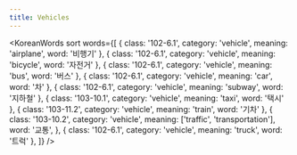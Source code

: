 ```yaml
---
title: Vehicles
---
```



<KoreanWords
  sort
  words={[
    { class: '102-6.1', category: 'vehicle', meaning: 'airplane', word: '비행기' },
    { class: '102-6.1', category: 'vehicle', meaning: 'bicycle', word: '자전거' },
    { class: '102-6.1', category: 'vehicle', meaning: 'bus', word: '버스' },
    { class: '102-6.1', category: 'vehicle', meaning: 'car', word: '차' },
    { class: '102-6.1', category: 'vehicle', meaning: 'subway', word: '지하철' },
    { class: '103-10.1', category: 'vehicle', meaning: 'taxi', word: '택시' },
    { class: '103-11.2', category: 'vehicle', meaning: 'train', word: '기차' },
    {
      class: '103-10.2',
      category: 'vehicle',
      meaning: ['traffic', 'transportation'],
      word: '교통',
    },
    { class: '102-6.1', category: 'vehicle', meaning: 'truck', word: '트럭' },
  ]}
/>
